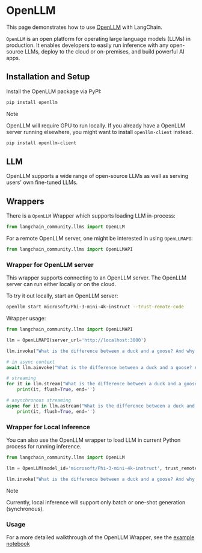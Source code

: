 # OpenLLM

This page demonstrates how to use [OpenLLM](https://github.com/bentoml/OpenLLM)
with LangChain.

`OpenLLM` is an open platform for operating large language models (LLMs) in
production. It enables developers to easily run inference with any open-source
LLMs, deploy to the cloud or on-premises, and build powerful AI apps.

## Installation and Setup

Install the OpenLLM package via PyPI:

```bash
pip install openllm
```

> [!NOTE]
> OpenLLM will require GPU to run locally. If you already have a OpenLLM server running elsewhere, you might want to install `openllm-client` instead.
> ```bash
> pip install openllm-client
> ```

## LLM

OpenLLM supports a wide range of open-source LLMs as well as serving users' own
fine-tuned LLMs.

## Wrappers

There is a `OpenLLM` Wrapper which supports loading LLM in-process:

```python
from langchain_community.llms import OpenLLM
```

For a remote OpenLLM server, one might be interested in using `OpenLLMAPI`:

```python
from langchain_community.llms import OpenLLMAPI
```

### Wrapper for OpenLLM server

This wrapper supports connecting to an OpenLLM server. The
OpenLLM server can run either locally or on the cloud.

To try it out locally, start an OpenLLM server:

```bash
openllm start microsoft/Phi-3-mini-4k-instruct --trust-remote-code
```

Wrapper usage:

```python
from langchain_community.llms import OpenLLMAPI

llm = OpenLLMAPI(server_url='http://localhost:3000')

llm.invoke("What is the difference between a duck and a goose? And why there are so many Goose in Canada?")

# in async context
await llm.ainvoke("What is the difference between a duck and a goose? And why there are so many Goose in Canada?")

# streaming
for it in llm.stream("What is the difference between a duck and a goose? And why there are so many Goose in Canada?"):
    print(it, flush=True, end='')

# asynchronous streaming
async for it in llm.astream("What is the difference between a duck and a goose? And why there are so many Goose in Canada?"):
    print(it, flush=True, end='')
```

### Wrapper for Local Inference

You can also use the OpenLLM wrapper to load LLM in current Python process for
running inference.

```python
from langchain_community.llms import OpenLLM

llm = OpenLLM(model_id='microsoft/Phi-3-mini-4k-instruct', trust_remote_code=True)

llm.invoke("What is the difference between a duck and a goose? And why there are so many Goose in Canada?")
```

> [!NOTE]
> Currently, local inference will support only batch or one-shot generation (synchronous).

### Usage

For a more detailed walkthrough of the OpenLLM Wrapper, see the
[example notebook](/docs/integrations/llms/openllm)
